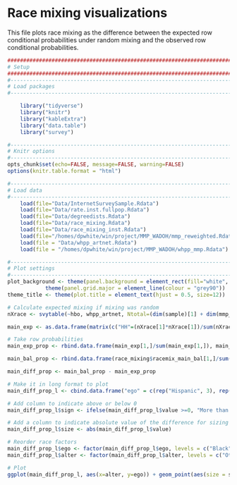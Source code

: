 # Race mixing visualizations
This file plots race mixing as the difference between the expected row conditional probabilities under random mixing and the observed row conditional probabilities.
```r
####################################################################################
# Setup
####################################################################################
#-----------------------------------------------------------------------------------
# Load packages
#-----------------------------------------------------------------------------------

    library("tidyverse")
    library("knitr")
    library("kableExtra")
    library("data.table")
    library("survey")

#-----------------------------------------------------------------------------------
# Knitr options
#-----------------------------------------------------------------------------------
opts_chunk$set(echo=FALSE, message=FALSE, warning=FALSE)
options(knitr.table.format = "html") 

#-----------------------------------------------------------------------------------
# Load data
#-----------------------------------------------------------------------------------
    load(file="Data/InternetSurveySample.Rdata")
    load(file="Data/rate.inst.fullpop.Rdata")
    load(file="Data/degreedists.Rdata")
    load(file="Data/race_mixing.Rdata")
    load(file="Data/race_mixing_inst.Rdata")
    load(file="/homes/dpwhite/win/project/MMP_WADOH/mmp_reweighted.Rdata")
    load(file = "Data/whpp_artnet.Rdata")
    load(file = "/homes/dpwhite/win/project/MMP_WADOH/whpp_mmp.Rdata")

#-----------------------------------------------------------------------------------
# Plot settings
#-----------------------------------------------------------------------------------
plot_background <- theme(panel.background = element_rect(fill="white", colour = "black")) +
            theme(panel.grid.major = element_line(colour = "grey90"))
theme_title <- theme(plot.title = element_text(hjust = 0.5, size=12)) 

```


```r
# Calculate expected mixing if mixing was random
nXrace <- svytable(~hbo, whpp_artnet, Ntotal=(dim(sample)[1] + dim(mmp_rake$variables)[1]), round=FALSE)

main_exp <- as.data.frame(matrix(c("HH"=(nXrace[1]*nXrace[1])/sum(nXrace), "HB" = (nXrace[1]*nXrace[2])/sum(nXrace), "HO" = (nXrace[1]*nXrace[3])/sum(nXrace), "BH" = (nXrace[2]*nXrace[1])/sum(nXrace), "BB" = (nXrace[2]*nXrace[2])/sum(nXrace), "BO" = (nXrace[2]*nXrace[3])/sum(nXrace), "OH" = (nXrace[3]*nXrace[1])/sum(nXrace), "OB" = (nXrace[3]*nXrace[2])/sum(nXrace), "OO" = (nXrace[3]*nXrace[3])/sum(nXrace)), nrow=3, ncol=3, byrow=TRUE, dimnames=list(c("Hispanic", "Black", "Other"), c("Hispanic", "Black", "Other"))))

# Take row probabilities
main_exp_prop <- rbind.data.frame(main_exp[1,]/sum(main_exp[1,]), main_exp[2,]/sum(main_exp[2,]), main_exp[3,]/sum(main_exp[3,]))

main_bal_prop <- rbind.data.frame(race_mixing$racemix_main_bal[1,]/sum(race_mixing$racemix_main_bal[1,]), race_mixing$racemix_main_bal[2,]/sum(race_mixing$racemix_main_bal[2,]), race_mixing$racemix_main_bal[3,]/sum(race_mixing$racemix_main_bal[3,]))

main_diff_prop <- main_bal_prop - main_exp_prop

# Make it in long format to plot
main_diff_prop_l <- cbind.data.frame("ego" = c(rep("Hispanic", 3), rep("Black", 3), rep("Other", 3)), "alter" = (rep(c("Hispanic", "Black", "Other"), 3)), "value" = c(main_diff_prop[1,1], main_diff_prop[1,2], main_diff_prop[1,3], main_diff_prop[2,1], main_diff_prop[2,2], main_diff_prop[2,3], main_diff_prop[3,1], main_diff_prop[3,2], main_diff_prop[3,3]))

# Add column to indicate above or below 0
main_diff_prop_l$sign <- ifelse(main_diff_prop_l$value >=0, "More than expected", "Less than expected")

# Add a column to indicate absolute value of the difference for sizing in the plot
main_diff_prop_l$size <- abs(main_diff_prop_l$value)

# Reorder race factors
main_diff_prop_l$ego <- factor(main_diff_prop_l$ego, levels = c("Black", "Hispanic", "Other"))
main_diff_prop_l$alter <- factor(main_diff_prop_l$alter, levels = c("Other", "Hispanic", "Black"))

# Plot
ggplot(main_diff_prop_l, aes(x=alter, y=ego)) + geom_point(aes(size = size, colour = sign)) + scale_size_continuous(range = c(1,9)) + plot_background + theme_title

```
